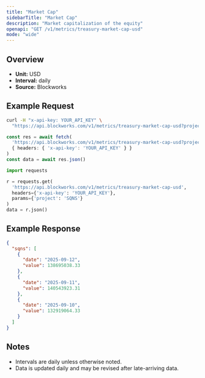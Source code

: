 ```yaml
---
title: "Market Cap"
sidebarTitle: "Market Cap"
description: "Market capitalization of the equity"
openapi: "GET /v1/metrics/treasury-market-cap-usd"
mode: "wide"
---
```


## Overview

- **Unit:** USD
- **Interval:** daily
- **Source:** Blockworks

## Example Request

<CodeGroup>

```bash cURL
curl -H "x-api-key: YOUR_API_KEY" \
  "https://api.blockworks.com/v1/metrics/treasury-market-cap-usd?project=SQNS"
```

```typescript TypeScript
const res = await fetch(
  'https://api.blockworks.com/v1/metrics/treasury-market-cap-usd?project=SQNS',
  { headers: { 'x-api-key': 'YOUR_API_KEY' } }
)
const data = await res.json()
```

```python Python
import requests

r = requests.get(
  'https://api.blockworks.com/v1/metrics/treasury-market-cap-usd',
  headers={'x-api-key': 'YOUR_API_KEY'},
  params={'project': 'SQNS'}
)
data = r.json()
```

</CodeGroup>

## Example Response

```json
{
  "sqns": [
    {
      "date": "2025-09-12",
      "value": 138695038.33
    },
    {
      "date": "2025-09-11",
      "value": 140543923.31
    },
    {
      "date": "2025-09-10",
      "value": 132919064.33
    }
  ]
}
```

## Notes
- Intervals are daily unless otherwise noted.
- Data is updated daily and may be revised after late-arriving data.